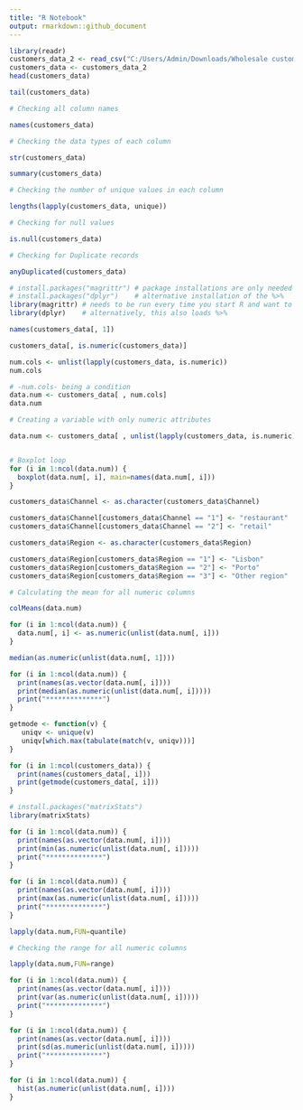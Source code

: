```yaml
---
title: "R Notebook"
output: rmarkdown::github_document
---
```


```r
library(readr)
customers_data_2 <- read_csv("C:/Users/Admin/Downloads/Wholesale customers data.csv")
customers_data <- customers_data_2
head(customers_data)
```

```r
tail(customers_data)
```

```r
# Checking all column names

names(customers_data)
```


```r
# Checking the data types of each column

str(customers_data)
```

```r
summary(customers_data)
```
```r
# Checking the number of unique values in each column

lengths(lapply(customers_data, unique))
```


```r
# Checking for null values

is.null(customers_data)
```

```r
# Checking for Duplicate records

anyDuplicated(customers_data)
```

```r
# install.packages("magrittr") # package installations are only needed the first time you use it
# install.packages("dplyr")    # alternative installation of the %>%
library(magrittr) # needs to be run every time you start R and want to use %>%
library(dplyr)    # alternatively, this also loads %>%
```

```r
names(customers_data[, 1])
```

```r
customers_data[, is.numeric(customers_data)]
```


```r
num.cols <- unlist(lapply(customers_data, is.numeric))         
num.cols

# -num.cols- being a condition
data.num <- customers_data[ , num.cols]                        
data.num 
```


```r
# Creating a variable with only numeric attributes

data.num <- customers_data[ , unlist(lapply(customers_data, is.numeric))]


# Boxplot loop
for (i in 1:ncol(data.num)) {
  boxplot(data.num[, i], main=names(data.num[, i]))
}

```



```r
customers_data$Channel <- as.character(customers_data$Channel)

customers_data$Channel[customers_data$Channel == "1"] <- "restaurant"
customers_data$Channel[customers_data$Channel == "2"] <- "retail"
```

```r
customers_data$Region <- as.character(customers_data$Region)

customers_data$Region[customers_data$Region == "1"] <- "Lisbon"
customers_data$Region[customers_data$Region == "2"] <- "Porto"
customers_data$Region[customers_data$Region == "3"] <- "Other region"
```



```r
# Calculating the mean for all numeric columns

colMeans(data.num)
```

```r
for (i in 1:ncol(data.num)) {
  data.num[, i] <- as.numeric(unlist(data.num[, i]))
}
```

```r
median(as.numeric(unlist(data.num[, 1])))
```



```r
for (i in 1:ncol(data.num)) {
  print(names(as.vector(data.num[, i])))
  print(median(as.numeric(unlist(data.num[, i]))))
  print("**************")
}
```


```r
getmode <- function(v) {
   uniqv <- unique(v)
   uniqv[which.max(tabulate(match(v, uniqv)))]
}
```

```r
for (i in 1:ncol(customers_data)) {
  print(names(customers_data[, i]))
  print(getmode(customers_data[, i]))
}
```

```r
# install.packages("matrixStats")
library(matrixStats)
```
```r
for (i in 1:ncol(data.num)) {
  print(names(as.vector(data.num[, i])))
  print(min(as.numeric(unlist(data.num[, i]))))
  print("**************")
}
```


```r
for (i in 1:ncol(data.num)) {
  print(names(as.vector(data.num[, i])))
  print(max(as.numeric(unlist(data.num[, i]))))
  print("**************")
}
```


```r
lapply(data.num,FUN=quantile)
```

```r

# Checking the range for all numeric columns

lapply(data.num,FUN=range)
```

```r
for (i in 1:ncol(data.num)) {
  print(names(as.vector(data.num[, i])))
  print(var(as.numeric(unlist(data.num[, i]))))
  print("**************")
}
```

```r
for (i in 1:ncol(data.num)) {
  print(names(as.vector(data.num[, i])))
  print(sd(as.numeric(unlist(data.num[, i]))))
  print("**************")
}
```

```r
for (i in 1:ncol(data.num)) {
  hist(as.numeric(unlist(data.num[, i])))
}
```






